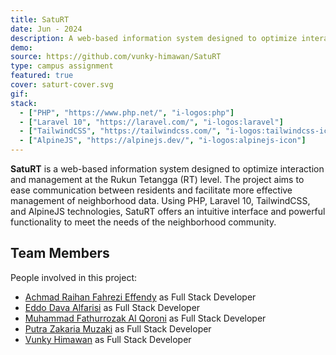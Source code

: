 ```yaml
---
title: SatuRT
date: Jun - 2024
description: A web-based information system designed to optimize interaction and management at the Rukun Tetangga (RT) level.
demo:
source: https://github.com/vunky-himawan/SatuRT
type: campus assignment
featured: true
cover: saturt-cover.svg
gif: 
stack:
  - ["PHP", "https://www.php.net/", "i-logos:php"]
  - ["Laravel 10", "https://laravel.com/", "i-logos:laravel"]
  - ["TailwindCSS", "https://tailwindcss.com/", "i-logos:tailwindcss-icon"]
  - ["AlpineJS", "https://alpinejs.dev/", "i-logos:alpinejs-icon"]
---
```


**SatuRT** is a web-based information system designed to optimize interaction and management at the Rukun Tetangga (RT) level. The project aims to ease communication between residents and facilitate more effective management of neighborhood data. Using PHP, Laravel 10, TailwindCSS, and AlpineJS technologies, SatuRT offers an intuitive interface and powerful functionality to meet the needs of the neighborhood community.

## Team Members

People involved in this project:

- [Achmad Raihan Fahrezi Effendy](https://github.com/raihanachmad8) as Full Stack Developer
- [Eddo Dava Alfarisi](https://github.com/Eddav29) as Full Stack Developer
- [Muhammad Fathurrozak Al Qoroni](https://github.com/AlQoronii) as Full Stack Developer
- [Putra Zakaria Muzaki](https://github.com/PutraZakaria) as Full Stack Developer
- [Vunky Himawan](https://github.com/vunky-himawan) as Full Stack Developer
